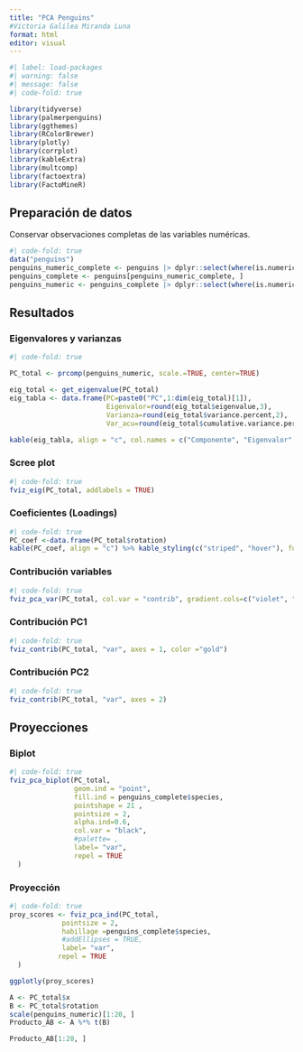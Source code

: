 ---
title: "PCA Penguins"
#Victoria Galilea Miranda Luna
format: html
editor: visual
---

```{r}
#| label: load-packages
#| warning: false
#| message: false
#| code-fold: true

library(tidyverse)
library(palmerpenguins)
library(ggthemes)
library(RColorBrewer)
library(plotly)
library(corrplot)
library(kableExtra)
library(multcomp)
library(factoextra)
library(FactoMineR)
```

## Preparación de datos

Conservar observaciones completas de las variables numéricas.

```{r}
#| code-fold: true
data("penguins")
penguins_numeric_complete <- penguins |> dplyr::select(where(is.numeric), -year) |> complete.cases()
penguins_complete <- penguins[penguins_numeric_complete, ]
penguins_numeric <- penguins_complete |> dplyr::select(where(is.numeric), -year)

```

## Resultados

::: panel-tabset
### Eigenvalores y varianzas

```{r}
#| code-fold: true

PC_total <- prcomp(penguins_numeric, scale.=TRUE, center=TRUE)

eig_total <- get_eigenvalue(PC_total)
eig_tabla <- data.frame(PC=paste0("PC",1:dim(eig_total)[1]), 
                        Eigenvalor=round(eig_total$eigenvalue,3), 
                        Varianza=round(eig_total$variance.percent,2), 
                        Var_acu=round(eig_total$cumulative.variance.percent,2))

kable(eig_tabla, align = "c", col.names = c("Componente", "Eigenvalor", "% varianza", "% varianza acumulada")) %>% kable_styling(c("striped", "hover"), full_width = F)%>% scroll_box(width="100%", height="300px", fixed_thead = TRUE)
```

### Scree plot

```{r}
#| code-fold: true
fviz_eig(PC_total, addlabels = TRUE)
```

### Coeficientes (Loadings)

```{r}
#| code-fold: true
PC_coef <-data.frame(PC_total$rotation)
kable(PC_coef, align = "c") %>% kable_styling(c("striped", "hover"), full_width = F)%>% scroll_box(width="100%", height="300px", fixed_thead = TRUE)
```

### Contribución variables

```{r}
#| code-fold: true
fviz_pca_var(PC_total, col.var = "contrib", gradient.cols=c("violet", "purple", "pink"))
```

### Contribución PC1

```{r}
#| code-fold: true
fviz_contrib(PC_total, "var", axes = 1, color ="gold")
```

### Contribución PC2

```{r}
#| code-fold: true
fviz_contrib(PC_total, "var", axes = 2)
```
:::

## Proyecciones

::: panel-tabset
### Biplot

```{r}
#| code-fold: true
fviz_pca_biplot(PC_total,
                geom.ind = "point",
                fill.ind = penguins_complete$species,
                pointshape = 21 ,
                pointsize = 2,
                alpha.ind=0.6,
                col.var = "black",
                #palette= ,
                label= "var",
                repel = TRUE   
  )
```

### Proyección

```{r}
#| code-fold: true
proy_scores <- fviz_pca_ind(PC_total,
             pointsize = 2,
             habillage =penguins_complete$species,
             #addEllipses = TRUE,
             label= "var",
            repel = TRUE 
  )

ggplotly(proy_scores)
```
:::

```{r}

A <- PC_total$x
B <- PC_total$rotation
scale(penguins_numeric)[1:20, ]
Producto_AB <- A %*% t(B)

Producto_AB[1:20, ]
```
